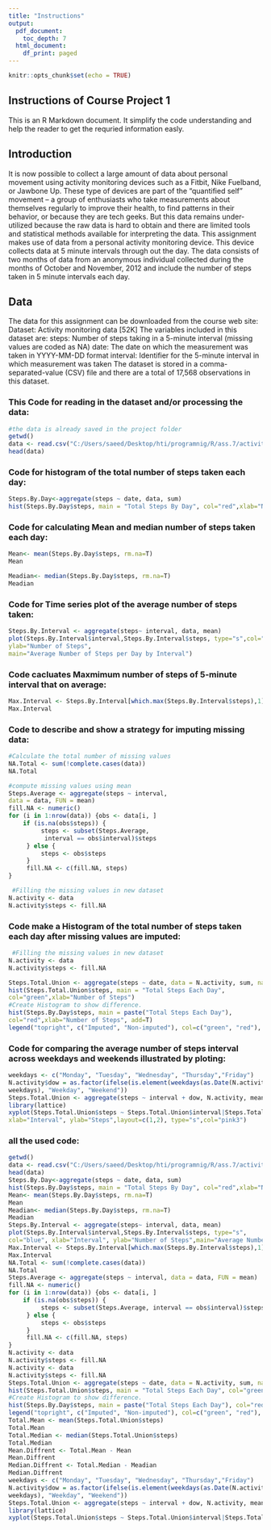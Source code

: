 ---
title: "Instructions"
output:
  pdf_document: 
    toc_depth: 7
  html_document:
    df_print: paged
---

```{r setup, include=FALSE}
knitr::opts_chunk$set(echo = TRUE)
```

## Instructions of Course Project 1

This is an R Markdown document. It simplify the code understanding and help the reader to get the requried information easly.

## Introduction
It is now possible to collect a large amount of data about personal movement using activity monitoring devices such as a Fitbit, Nike Fuelband, or Jawbone Up. These type of devices are part of the “quantified self” movement – a group of enthusiasts who take measurements about themselves regularly to improve their health, to find patterns in their behavior, or because they are tech geeks. But this data remains under-utilized because the raw data is hard to obtain and there are limited tools and statistical methods available for interpreting the data. This assignment makes use of data from a personal activity monitoring device. This device collects data at 5 minute intervals through out the day. The data consists of two months of data from an anonymous individual collected during the months of October and November, 2012 and include the number of steps taken in 5 minute intervals each day.

## Data
The data for this assignment can be downloaded from the course web site: Dataset: Activity monitoring data [52K] The variables included in this dataset are: steps: Number of steps taking in a 5-minute interval (missing values are coded as NA) date: The date on which the measurement was taken in YYYY-MM-DD format interval: Identifier for the 5-minute interval in which measurement was taken The dataset is stored in a comma-separated-value (CSV) file and there are a total of 17,568 observations in this dataset.

### This Code for reading in the dataset and/or processing the data:

```{r, echo=TRUE}
#the data is already saved in the project folder
getwd()
data <- read.csv("C:/Users/saeed/Desktop/hti/programnig/R/ass.7/activity.csv")
head(data)
```

### Code for histogram of the total number of steps taken each day:

```{r, echo=T}
Steps.By.Day<-aggregate(steps ~ date, data, sum)
hist(Steps.By.Day$steps, main = "Total Steps By Day", col="red",xlab="Number of Steps")
```

### Code for calculating Mean and median number of steps taken each day:

```{r, echo=TRUE}
Mean<- mean(Steps.By.Day$steps, rm.na=T)
Mean
```

```{r, echo=TRUE}
Meadian<- median(Steps.By.Day$steps, rm.na=T)
Meadian
```

### Code for Time series plot of the average number of steps taken:

```{r echo=TRUE}
Steps.By.Interval <- aggregate(steps~ interval, data, mean)
plot(Steps.By.Interval$interval,Steps.By.Interval$steps, type="s",col="blue",xlab="Interval",
ylab="Number of Steps",
main="Average Number of Steps per Day by Interval")
```

### Code cacluates Maxmimum number of steps of 5-minute interval that on average:

```{r, echo=TRUE}
Max.Interval <- Steps.By.Interval[which.max(Steps.By.Interval$steps),1]
Max.Interval
```

### Code to describe and show a strategy for imputing missing data:

```{r, echo=TRUE}
#Calculate the total number of missing values
NA.Total <- sum(!complete.cases(data))
NA.Total
```

```{r,echo=TRUE}
#compute missing values using mean
Steps.Average <- aggregate(steps ~ interval,
data = data, FUN = mean)
fill.NA <- numeric()
for (i in 1:nrow(data)) {obs <- data[i, ]
    if (is.na(obs$steps)) {
         steps <- subset(Steps.Average,
          interval == obs$interval)$steps
     } else {
         steps <- obs$steps
     }
     fill.NA <- c(fill.NA, steps)
}
```

```{r, echo=TRUE}
 #Filling the missing values in new dataset
N.activity <- data
N.activity$steps <- fill.NA
```

### Code make a Histogram of the total number of steps taken each day after missing values are imputed:

```{r, echo=TRUE}
 #Filling the missing values in new dataset
N.activity <- data
N.activity$steps <- fill.NA
```

```{r,echo=TRUE}
Steps.Total.Union <- aggregate(steps ~ date, data = N.activity, sum, na.rm = TRUE)
hist(Steps.Total.Union$steps, main = "Total Steps Each Day",
col="green",xlab="Number of Steps")
#Create Histogram to show difference. 
hist(Steps.By.Day$steps, main = paste("Total Steps Each Day"),
col="red",xlab="Number of Steps", add=T)
legend("topright", c("Imputed", "Non-imputed"), col=c("green", "red"), lwd=5)
```

### Code for comparing the average number of steps interval across weekdays and weekends illustrated by ploting:

```{r,echo=TRUE}
weekdays <- c("Monday", "Tuesday", "Wednesday", "Thursday","Friday")
N.activity$dow = as.factor(ifelse(is.element(weekdays(as.Date(N.activity$date)),
weekdays), "Weekday", "Weekend"))
Steps.Total.Union <- aggregate(steps ~ interval + dow, N.activity, mean)
library(lattice)
xyplot(Steps.Total.Union$steps ~ Steps.Total.Union$interval|Steps.Total.Union$dow, main="Average Steps per Day by Interval",
xlab="Interval", ylab="Steps",layout=c(1,2), type="s",col="pink3")
```


### all the used code:
```{r,results="hide", fig.show="hide"}
getwd()
data <- read.csv("C:/Users/saeed/Desktop/hti/programnig/R/ass.7/activity.csv")
head(data)
Steps.By.Day<-aggregate(steps ~ date, data, sum)
hist(Steps.By.Day$steps, main = "Total Steps By Day", col="red",xlab="Number of Steps")
Mean<- mean(Steps.By.Day$steps, rm.na=T)
Mean
Meadian<- median(Steps.By.Day$steps, rm.na=T)
Meadian
Steps.By.Interval <- aggregate(steps~ interval, data, mean)
plot(Steps.By.Interval$interval,Steps.By.Interval$steps, type="s",
col="blue", xlab="Interval", ylab="Number of Steps",main="Average Number of Steps per Day by Interval")
Max.Interval <- Steps.By.Interval[which.max(Steps.By.Interval$steps),1]
Max.Interval
NA.Total <- sum(!complete.cases(data))
NA.Total
Steps.Average <- aggregate(steps ~ interval, data = data, FUN = mean)
fill.NA <- numeric()
for (i in 1:nrow(data)) {obs <- data[i, ]
    if (is.na(obs$steps)) {
         steps <- subset(Steps.Average, interval == obs$interval)$steps
     } else {
         steps <- obs$steps
     }
     fill.NA <- c(fill.NA, steps)
}
N.activity <- data
N.activity$steps <- fill.NA
N.activity <- data
N.activity$steps <- fill.NA
Steps.Total.Union <- aggregate(steps ~ date, data = N.activity, sum, na.rm = TRUE)
hist(Steps.Total.Union$steps, main = "Total Steps Each Day", col="green", xlab="Number of Steps")
#Create Histogram to show difference. 
hist(Steps.By.Day$steps, main = paste("Total Steps Each Day"), col="red", xlab="Number of Steps", add=T)
legend("topright", c("Imputed", "Non-imputed"), col=c("green", "red"), lwd=5)
Total.Mean <- mean(Steps.Total.Union$steps)
Total.Mean
Total.Median <- median(Steps.Total.Union$steps)
Total.Median
Mean.Diffrent <- Total.Mean - Mean
Mean.Diffrent
Median.Diffrent <- Total.Median - Meadian
Median.Diffrent
weekdays <- c("Monday", "Tuesday", "Wednesday", "Thursday","Friday")
N.activity$dow = as.factor(ifelse(is.element(weekdays(as.Date(N.activity$date)),
weekdays), "Weekday", "Weekend"))
Steps.Total.Union <- aggregate(steps ~ interval + dow, N.activity, mean)
library(lattice)
xyplot(Steps.Total.Union$steps ~ Steps.Total.Union$interval|Steps.Total.Union$dow, main="Average Steps per Day by Interval",xlab="Interval", ylab="Steps",layout=c(1,2), type="s",col="pink3")
```